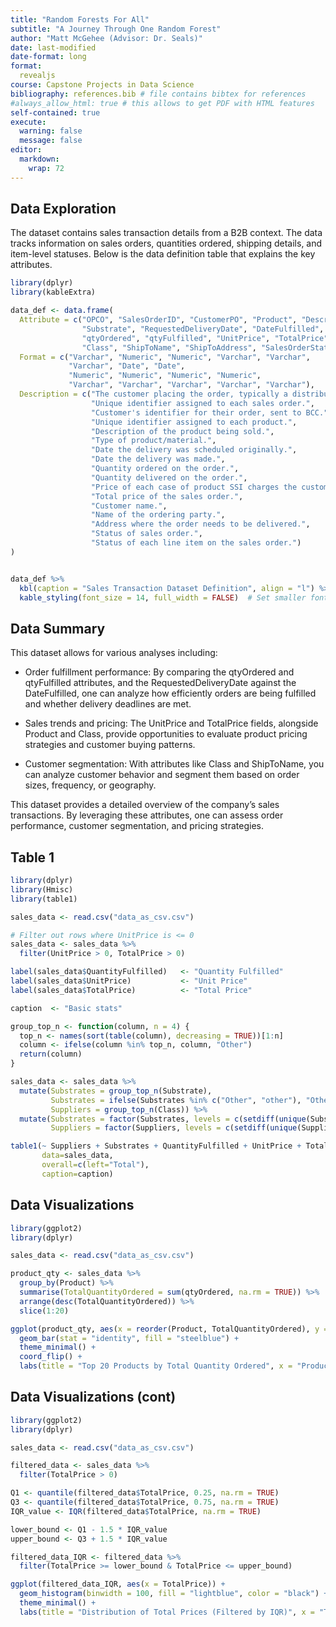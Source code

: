 ```yaml
---
title: "Random Forests For All"
subtitle: "A Journey Through One Random Forest"
author: "Matt McGehee (Advisor: Dr. Seals)"
date: last-modified
date-format: long
format:
  revealjs
course: Capstone Projects in Data Science
bibliography: references.bib # file contains bibtex for references
#always_allow_html: true # this allows to get PDF with HTML features
self-contained: true
execute: 
  warning: false
  message: false
editor: 
  markdown: 
    wrap: 72
---
```


## Data Exploration {.smaller}

The dataset contains sales transaction details from a B2B context. The data tracks information on sales orders, quantities ordered, shipping details, and item-level statuses. Below is the data definition table that explains the key attributes.

```r
library(dplyr)
library(kableExtra)

data_def <- data.frame(
  Attribute = c("OPCO", "SalesOrderID", "CustomerPO", "Product", "Description", 
                "Substrate", "RequestedDeliveryDate", "DateFulfilled", 
                "qtyOrdered", "qtyFulfilled", "UnitPrice", "TotalPrice", 
                "Class", "ShipToName", "ShipToAddress", "SalesOrderStatus", "SalesItemStatus"),
  Format = c("Varchar", "Numeric", "Numeric", "Varchar", "Varchar", 
             "Varchar", "Date", "Date", 
             "Numeric", "Numeric", "Numeric", "Numeric", 
             "Varchar", "Varchar", "Varchar", "Varchar", "Varchar"),
  Description = c("The customer placing the order, typically a distributor.",
                  "Unique identifier assigned to each sales order.",
                  "Customer's identifier for their order, sent to BCC.",
                  "Unique identifier assigned to each product.",
                  "Description of the product being sold.",
                  "Type of product/material.",
                  "Date the delivery was scheduled originally.",
                  "Date the delivery was made.",
                  "Quantity ordered on the order.",
                  "Quantity delivered on the order.",
                  "Price of each case of product SSI charges the customer.",
                  "Total price of the sales order.",
                  "Customer name.",
                  "Name of the ordering party.",
                  "Address where the order needs to be delivered.",
                  "Status of sales order.",
                  "Status of each line item on the sales order.")
)


data_def %>%
  kbl(caption = "Sales Transaction Dataset Definition", align = "l") %>%
  kable_styling(font_size = 14, full_width = FALSE)  # Set smaller font and narrower table width

```

## Data Summary {.smaller}

This dataset allows for various analyses including:

-   Order fulfillment performance: By comparing the qtyOrdered and qtyFulfilled attributes, and the RequestedDeliveryDate against the DateFulfilled, one can analyze how efficiently orders are being fulfilled and whether delivery deadlines are met.

-   Sales trends and pricing: The UnitPrice and TotalPrice fields, alongside Product and Class, provide opportunities to evaluate product pricing strategies and customer buying patterns.

-   Customer segmentation: With attributes like Class and ShipToName, you can analyze customer behavior and segment them based on order sizes, frequency, or geography.

This dataset provides a detailed overview of the company's sales transactions. By leveraging these attributes, one can assess order performance, customer segmentation, and pricing strategies.

## Table 1

```r
library(dplyr)
library(Hmisc)
library(table1)

sales_data <- read.csv("data_as_csv.csv")

# Filter out rows where UnitPrice is <= 0
sales_data <- sales_data %>%
  filter(UnitPrice > 0, TotalPrice > 0)

label(sales_data$QuantityFulfilled)   <- "Quantity Fulfilled"
label(sales_data$UnitPrice)           <- "Unit Price"
label(sales_data$TotalPrice)          <- "Total Price"

caption  <- "Basic stats"

group_top_n <- function(column, n = 4) {
  top_n <- names(sort(table(column), decreasing = TRUE))[1:n]
  column <- ifelse(column %in% top_n, column, "Other")
  return(column)
}

sales_data <- sales_data %>%
  mutate(Substrates = group_top_n(Substrate),
         Substrates = ifelse(Substrates %in% c("Other", "other"), "Other", Substrates),
         Suppliers = group_top_n(Class)) %>%
  mutate(Substrates = factor(Substrates, levels = c(setdiff(unique(Substrates), "Other"), "Other")),
         Suppliers = factor(Suppliers, levels = c(setdiff(unique(Suppliers), "Other"), "Other")))

table1(~ Suppliers + Substrates + QuantityFulfilled + UnitPrice + TotalPrice | SalesOrderStatus,
       data=sales_data,
       overall=c(left="Total"), 
       caption=caption)
```

## Data Visualizations

```r
library(ggplot2)
library(dplyr)

sales_data <- read.csv("data_as_csv.csv")

product_qty <- sales_data %>%
  group_by(Product) %>%
  summarise(TotalQuantityOrdered = sum(qtyOrdered, na.rm = TRUE)) %>%
  arrange(desc(TotalQuantityOrdered)) %>%
  slice(1:20)

ggplot(product_qty, aes(x = reorder(Product, TotalQuantityOrdered), y = TotalQuantityOrdered)) +
  geom_bar(stat = "identity", fill = "steelblue") +
  theme_minimal() +
  coord_flip() +
  labs(title = "Top 20 Products by Total Quantity Ordered", x = "Product", y = "Total Quantity Ordered")

```

## Data Visualizations (cont)

```r
library(ggplot2)
library(dplyr)

sales_data <- read.csv("data_as_csv.csv")

filtered_data <- sales_data %>%
  filter(TotalPrice > 0)

Q1 <- quantile(filtered_data$TotalPrice, 0.25, na.rm = TRUE)
Q3 <- quantile(filtered_data$TotalPrice, 0.75, na.rm = TRUE)
IQR_value <- IQR(filtered_data$TotalPrice, na.rm = TRUE)

lower_bound <- Q1 - 1.5 * IQR_value
upper_bound <- Q3 + 1.5 * IQR_value

filtered_data_IQR <- filtered_data %>%
  filter(TotalPrice >= lower_bound & TotalPrice <= upper_bound)

ggplot(filtered_data_IQR, aes(x = TotalPrice)) +
  geom_histogram(binwidth = 100, fill = "lightblue", color = "black") +
  theme_minimal() +
  labs(title = "Distribution of Total Prices (Filtered by IQR)", x = "Total Price", y = "Frequency")


```
